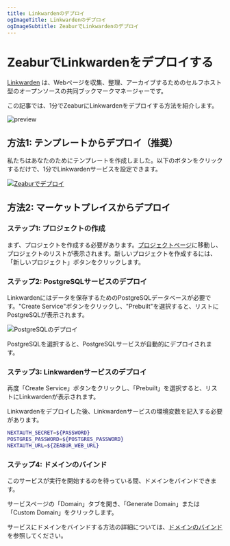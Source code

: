 ```yaml
---
title: Linkwardenのデプロイ
ogImageTitle: Linkwardenのデプロイ
ogImageSubtitle: ZeaburでLinkwardenのデプロイ
---
```


# ZeaburでLinkwardenをデプロイする

[Linkwarden](https://github.com/linkwarden/linkwarden) は、Webページを収集、整理、アーカイブするためのセルフホスト型のオープンソースの共同ブックマークマネージャーです。

この記事では、1分でZeaburにLinkwardenをデプロイする方法を紹介します。

![preview](https://github.com/linkwarden/linkwarden/raw/main/assets/dashboard.png)

## 方法1: テンプレートからデプロイ（推奨）

私たちはあなたのためにテンプレートを作成しました。以下のボタンをクリックするだけで、1分でLinkwardenサービスを設定できます。

[![Zeaburでデプロイ](https://zeabur.com/button.svg)](https://zeabur.com/templates/1E5ABT)

## 方法2: マーケットプレイスからデプロイ

### ステップ1: プロジェクトの作成

まず、プロジェクトを作成する必要があります。[プロジェクトページ](https://dash.zeabur.com/projects)に移動し、プロジェクトのリストが表示されます。新しいプロジェクトを作成するには、「新しいプロジェクト」ボタンをクリックします。

### ステップ2: PostgreSQLサービスのデプロイ

Linkwardenにはデータを保存するためのPostgreSQLデータベースが必要です。"Create Service"ボタンをクリックし、"Prebuilt"を選択すると、リストにPostgreSQLが表示されます。

![PostgreSQLのデプロイ](/marketplace/postgresql/deploy.png)

PostgreSQLを選択すると、PostgreSQLサービスが自動的にデプロイされます。

### ステップ3: Linkwardenサービスのデプロイ

再度「Create Service」ボタンをクリックし、「Prebuilt」を選択すると、リストにLinkwardenが表示されます。

Linkwardenをデプロイした後、Linkwardenサービスの環境変数を記入する必要があります。

```bash
NEXTAUTH_SECRET=${PASSWORD}
POSTGRES_PASSWORD=${POSTGRES_PASSWORD}
NEXTAUTH_URL=${ZEABUR_WEB_URL}
```

### ステップ4: ドメインのバインド

このサービスが実行を開始するのを待っている間、ドメインをバインドできます。

サービスページの「Domain」タブを開き、「Generate Domain」または「Custom Domain」をクリックします。

サービスにドメインをバインドする方法の詳細については、[ドメインのバインド](../deploy/domain-binding)を参照してください。